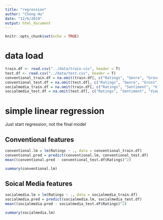 ```yaml
---
title: "regression"
author: "Chong Hu"
date: "12/6/2019"
output: html_document
---
```



```r
knitr::opts_chunk$set(echo = TRUE)
```


# data load

```r
train.df <- read.csv("../data/train.csv", header = T)
test.df <- read.csv("../data/test.csv", header = T)
conventional_train.df = na.omit(train.df[, c("Ratings", "Genre", "Gross", "Budget", "Screens", "Sequel")])
conventional_test.df = na.omit(test.df[, c("Ratings", "Genre", "Gross", "Budget", "Screens", "Sequel")])
socialmedia_train.df = na.omit(train.df[, c("Ratings", "Sentiment", "Views", "Likes", "Dislikes", "Comments", "Aggregate.Followers")])
socialmedia_test.df = na.omit(test.df[, c("Ratings", "Sentiment", "Views", "Likes", "Dislikes", "Comments", "Aggregate.Followers")])
```

# simple linear regression

Just start regression, not the final model

## Conventional features

```r
conventional.lm = lm(Ratings ~ ., data = conventional_train.df)
conventional.pred = predict(conventional.lm, conventional_test.df)
mean((conventional.pred - conventional_test.df$Ratings)^2)
```

```r
summary(conventional.lm)
```

## Soical Media features

```r
socialmedia.lm = lm(Ratings ~ ., data = socialmedia_train.df)
socialmedia.pred = predict(socialmedia.lm, socialmedia_test.df)
mean((socialmedia.pred - socialmedia_test.df$Ratings)^2)
```

```r
summary(socialmedia.lm)
```